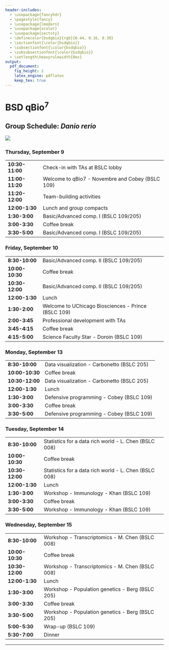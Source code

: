 ```yaml
---
header-includes:
  - \usepackage{fancyhdr}
  - \pagestyle{fancy}
  - \usepackage{lmodern}
  - \usepackage{xcolor}
  - \usepackage{sectsty}
  - \definecolor{bsdqbio}{rgb}{0.44, 0.16, 0.39}
  - \sectionfont{\color{bsdqbio}}
  - \subsectionfont{\color{bsdqbio}}
  - \subsubsectionfont{\color{bsdqbio}}
  - \setlength\heavyrulewidth{0ex}
output:
  pdf_document:
    fig_height: 2
    latex_engine: pdflatex
    keep_tex: true
---
```

# BSD qBio$^7$ 

## Group Schedule: *Danio rerio*
 ![](https://github.com/StefanoAllesina/BSD-QBio5/raw/master/logo_group/Danio_rerio.png)     

### Thursday, September 9 

------------------    -------------------------------------------------------
**10:30-11:00**       Check-in with TAs at BSLC lobby                        
**11:00-11:20**       Welcome to qBio7 - Novembre and Cobey (BSLC 109)       
**11:20-12:00**       Team-building activities                               
**12:00-1:30**        Lunch and group compacts                               
**1:30-3:00**         Basic/Advanced comp. I (BSLC 109/205)                  
**3:00-3:30**         Coffee break                                           
**3:30-5:00**         Basic/Advanced comp. I (BSLC 109/205)                  
------------------    -------------------------------------------------------

### Friday, September 10 

------------------    -------------------------------------------------------
**8:30-10:00**        Basic/Advanced comp. II (BSLC 109/205)                 
**10:00-10:30**       Coffee break                                           
**10:30-12:00**       Basic/Advanced comp. II (BSLC 109/205)                 
**12:00-1:30**        Lunch                                                  
**1:30-2:00**         Welcome to UChicago Biosciences - Prince (BSLC 109)    
**2:00-3:45**         Professional development with TAs                      
**3:45-4:15**         Coffee break                                           
**4:15-5:00**         Science Faculty Star - Doroin (BSLC 109)               
------------------    -------------------------------------------------------

### Monday, September 13 

------------------    -------------------------------------------------------
**8:30-10:00**        Data visualization - Carbonetto (BSLC 205)             
**10:00-10:30**       Coffee break                                           
**10:30-12:00**       Data visualization - Carbonetto (BSLC 205)             
**12:00-1:30**        Lunch                                                  
**1:30-3:00**         Defensive programming - Cobey (BSLC 109)               
**3:00-3:30**         Coffee break                                           
**3:30-5:00**         Defensive programming - Cobey (BSLC 109)               
------------------    -------------------------------------------------------

### Tuesday, September 14 

------------------    -------------------------------------------------------
**8:30-10:00**        Statistics for a data rich world - L. Chen (BSLC 008)  
**10:00-10:30**       Coffee break                                           
**10:30-12:00**       Statistics for a data rich world - L. Chen (BSLC 008)  
**12:00-1:30**        Lunch                                                  
**1:30-3:00**         Workshop - Immunology - Khan (BSLC 109)                
**3:00-3:30**         Coffee break                                           
**3:30-5:00**         Workshop - Immunology - Khan (BSLC 109)                
------------------    -------------------------------------------------------

### Wednesday, September 15 

------------------    -------------------------------------------------------
**8:30-10:00**        Workshop - Transcriptomics - M. Chen (BSLC 008)        
**10:00-10:30**       Coffee break                                           
**10:30-12:00**       Workshop - Transcriptomics - M. Chen (BSLC 008)        
**12:00-1:30**        Lunch                                                  
**1:30-3:00**         Workshop - Population genetics - Berg (BSLC 205)       
**3:00-3:30**         Coffee break                                           
**3:30-5:00**         Workshop - Population genetics - Berg (BSLC 205)       
**5:00-5:30**         Wrap-up (BSLC 109)                                     
**5:30-7:00**         Dinner                                                 
------------------    -------------------------------------------------------



-------

